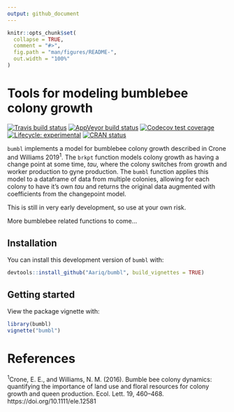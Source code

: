 ```yaml
---
output: github_document
---
```


<!-- README.md is generated from README.Rmd. Please edit that file -->

```r
knitr::opts_chunk$set(
  collapse = TRUE,
  comment = "#>",
  fig.path = "man/figures/README-",
  out.width = "100%"
)
```
# Tools for modeling bumblebee colony growth

<!-- badges: start -->
[![Travis build status](https://travis-ci.org/Aariq/bumbl.svg?branch=master)](https://travis-ci.org/Aariq/bumbl)
[![AppVeyor build status](https://ci.appveyor.com/api/projects/status/github/Aariq/bumbl?branch=master&svg=true)](https://ci.appveyor.com/project/Aariq/bumbl)
[![Codecov test coverage](https://codecov.io/gh/Aariq/bumbl/branch/master/graph/badge.svg)](https://codecov.io/gh/Aariq/bumbl?branch=master)
[![Lifecycle: experimental](https://img.shields.io/badge/lifecycle-experimental-orange.svg)](https://www.tidyverse.org/lifecycle/#experimental)
[![CRAN status](https://www.r-pkg.org/badges/version/bumbl)](https://CRAN.R-project.org/package=bumbl)
<!-- badges: end -->

`bumbl` implements a model for bumblebee colony growth described in Crone and Williams 2019^1^. The `brkpt` function models colony growth as having a change point at some time, *tau*, where the colony switches from growth and worker production to gyne production.  The `bumbl` function applies this model to a dataframe of data from multiple colonies, allowing for each colony to have it's own *tau* and returns the original data augmented with coefficients from the changepoint model.

This is still in very early development, so use at your own risk.

More bumblebee related functions to come...

## Installation

You can install this development version of `bumbl` with:

``` r
devtools::install_github("Aariq/bumbl", build_vignettes = TRUE)
```

## Getting started

View the package vignette with:

``` r
library(bumbl)
vignette("bumbl")
```

# References
^1^Crone, E. E., and Williams, N. M. (2016). Bumble bee colony dynamics: quantifying the importance of land use and floral resources for colony growth and queen production. Ecol. Lett. 19, 460–468. https://doi.org/10.1111/ele.12581

